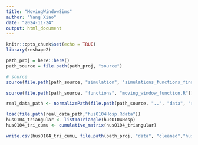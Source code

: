 ```yaml
---
title: "MovingWindowSims"
author: "Yang Xiao"
date: "2024-11-24"
output: html_document
---
```


```r
knitr::opts_chunk$set(echo = TRUE)
library(reshape2)
```

```r
path_proj = here::here()
path_source = file.path(path_proj, "source")

# source
source(file.path(path_source, "simulation", "simulations_functions_final.R"))

```

```r
source(file.path(path_source, "functions", "moving_window_function.R"))

real_data_path <- normalizePath(file.path(path_source, "..", "data", "raw")) # data path

load(file.path(real_data_path,"husO104Hosp.Rdata"))
husO104_triangular <- listToTriangle(husO104Hosp)
husO104_tri_cumu <- cumulative_matrix(husO104_triangular)

write.csv(husO104_tri_cumu, file.path(path_proj, "data", "cleaned","husO104_tri_cumu.csv"))
```






